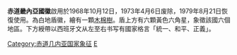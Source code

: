 {{Infobox coat of arms
|name             = 赤道幾內亞國徽
|image            = Coat of arms of Equatorial Guinea.svg
|image_width      = 200
|middle           = Coat of arms of Equatorial Guinea (1973-1979).svg
|middle_width     = 140
|middle_caption   = 1973-1979年的国徽
|lesser           = Coat of Arms of the Portuguese and Spanish Guinea.svg
|lesser_alt       = 
|lesser_width     = 100
|lesser_caption   = 西属几内亚时期国徽
|armiger          = {{flag|赤道几内亚}}
|year_adopted     = 21 August 1979年8月21日
|crest            = 
|torse            = 
|shield           = 
|supporters       =
|compartment     
|motto            = 
|orders           = 
|other_elements   = 
|earlier_versions = 
|use              = 
}}

'''赤道畿內亞國徽'''啟用於1968年10月12日，1973年4月6日废除，1979年8月21日恢復使用。為白地盾徽，繪有一顆[[木棉樹|木棉樹]]。盾上方有六顆黃色六角星，象徵該國六個地區。下方綬帶以西班牙文从左至右书写有國家格言「統一、和平、正義」。

{{非洲题目|国徽}}

[[Category:赤道几内亚国家象征|Category:赤道几内亚国家象征]]
[[Category:國徽|E]]
